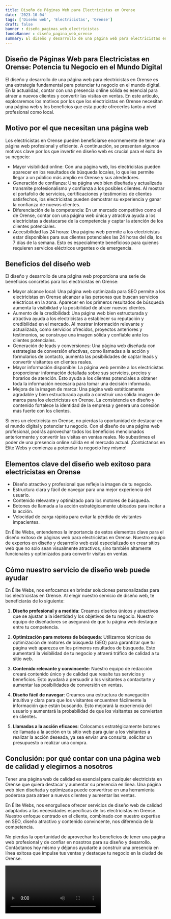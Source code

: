 ```yaml
---
title: Diseño de Páginas Web para Electricistas en Orense
date: '2023-10-04'
tags: ['Diseño web', 'Electricistas', 'Orense']
draft: false
banner : diseño_paginas_web_electricistas
fondoBanner : diseño_pagina_web_orense
summary: El diseño y desarrollo de una página web para electricistas en Orense es una estrategia fundamental para potenciar tu negocio en el mundo digital. En la actualidad, contar con una presencia online sólida es esencial para atraer a nuevos clientes y convertir las visitas en ventas. En este artículo, exploraremos los motivos por los que los electricistas en Orense necesitan una página web y los beneficios que esta puede ofrecerles tanto a nivel profesional como local.
---
```


## Diseño de Páginas Web para Electricistas en Orense: Potencia tu Negocio en el Mundo Digital

El diseño y desarrollo de una página web para electricistas en Orense es una estrategia fundamental para potenciar tu negocio en el mundo digital. En la actualidad, contar con una presencia online sólida es esencial para atraer a nuevos clientes y convertir las visitas en ventas. En este artículo, exploraremos los motivos por los que los electricistas en Orense necesitan una página web y los beneficios que esta puede ofrecerles tanto a nivel profesional como local.

## Motivo por el que necesitan una página web

Los electricistas en Orense pueden beneficiarse enormemente de tener una página web profesional y eficiente. A continuación, se presentan algunos motivos clave por los que invertir en diseño web es crucial para el éxito de su negocio:

- Mayor visibilidad online: Con una página web, los electricistas pueden aparecer en los resultados de búsqueda locales, lo que les permite llegar a un público más amplio en Orense y sus alrededores.
- Generación de confianza: Una página web bien diseñada y actualizada transmite profesionalismo y confianza a los posibles clientes. Al mostrar el portafolio de servicios, certificaciones y testimonios de clientes satisfechos, los electricistas pueden demostrar su experiencia y ganar la confianza de nuevos clientes.
- Diferenciación de la competencia: En un mercado competitivo como el de Orense, contar con una página web única y atractiva ayuda a los electricistas a destacarse de la competencia y captar la atención de los clientes potenciales.
- Accesibilidad las 24 horas: Una página web permite a los electricistas estar disponibles para sus clientes potenciales las 24 horas del día, los 7 días de la semana. Esto es especialmente beneficioso para quienes requieren servicios eléctricos urgentes o de emergencia.

## Beneficios del diseño web

El diseño y desarrollo de una página web proporciona una serie de beneficios concretos para los electricistas en Orense:

- Mayor alcance local: Una página web optimizada para SEO permite a los electricistas en Orense alcanzar a las personas que buscan servicios eléctricos en la zona. Aparecer en los primeros resultados de búsqueda aumenta la visibilidad y la posibilidad de atraer nuevos clientes.
- Aumento de la credibilidad: Una página web bien estructurada y atractiva ayuda a los electricistas a establecer su reputación y credibilidad en el mercado. Al mostrar información relevante y actualizada, como servicios ofrecidos, proyectos anteriores y testimonios, se construye una imagen sólida y confiable ante los clientes potenciales.
- Generación de leads y conversiones: Una página web diseñada con estrategias de conversión efectivas, como llamadas a la acción y formularios de contacto, aumenta las posibilidades de captar leads y convertir visitantes en clientes reales.
- Mayor información disponible: La página web permite a los electricistas proporcionar información detallada sobre sus servicios, precios y horarios de atención. Esto ayuda a los clientes potenciales a obtener toda la información necesaria para tomar una decisión informada.
- Mejora de la imagen de marca: Una página web estéticamente agradable y bien estructurada ayuda a construir una sólida imagen de marca para los electricistas en Orense. La consistencia en diseño y contenido fortalece la identidad de la empresa y genera una conexión más fuerte con los clientes.

Si eres un electricista en Orense, no pierdas la oportunidad de destacar en el mundo digital y potenciar tu negocio. Con el diseño de una página web profesional, podrás aprovechar todos los beneficios mencionados anteriormente y convertir las visitas en ventas reales. No subestimes el poder de una presencia online sólida en el mercado actual. ¡Contáctanos en Élite Webs y comienza a potenciar tu negocio hoy mismo!

<GifSeo />

<Cta />

## Elementos clave del diseño web exitoso para electricistas en Orense

- Diseño atractivo y profesional que refleje la imagen de tu negocio.
- Estructura clara y fácil de navegar para una mejor experiencia del usuario.
- Contenido relevante y optimizado para los motores de búsqueda.
- Botones de llamada a la acción estratégicamente ubicados para incitar a la acción.
- Velocidad de carga rápida para evitar la pérdida de visitantes impacientes.

En Élite Webs, entendemos la importancia de estos elementos clave para el diseño exitoso de páginas web para electricistas en Orense. Nuestro equipo de expertos en diseño y desarrollo web está especializado en crear sitios web que no solo sean visualmente atractivos, sino también altamente funcionales y optimizados para convertir visitas en ventas.

## Cómo nuestro servicio de diseño web puede ayudar

En Élite Webs, nos enfocamos en brindar soluciones personalizadas para los electricistas en Orense. Al elegir nuestro servicio de diseño web, te beneficiarás de lo siguiente:

1. **Diseño profesional y a medida**: Creamos diseños únicos y atractivos que se ajustan a la identidad y los objetivos de tu negocio. Nuestro equipo de diseñadores se asegurará de que tu página web destaque entre tu competencia.

2. **Optimización para motores de búsqueda**: Utilizamos técnicas de optimización de motores de búsqueda (SEO) para garantizar que tu página web aparezca en los primeros resultados de búsqueda. Esto aumentará la visibilidad de tu negocio y atraerá tráfico de calidad a tu sitio web.

3. **Contenido relevante y convincente**: Nuestro equipo de redacción creará contenido único y de calidad que resalte tus servicios y beneficios. Esto ayudará a persuadir a los visitantes a contactarte y aumentar las posibilidades de conversión en ventas.

4. **Diseño fácil de navegar**: Creamos una estructura de navegación intuitiva y clara para que los visitantes encuentren fácilmente la información que están buscando. Esto mejorará la experiencia del usuario y aumentará la probabilidad de que los visitantes se conviertan en clientes.

5. **Llamadas a la acción eficaces**: Colocamos estratégicamente botones de llamada a la acción en tu sitio web para guiar a los visitantes a realizar la acción deseada, ya sea enviar una consulta, solicitar un presupuesto o realizar una compra.

## Conclusión: por qué contar con una página web de calidad y elegirnos a nosotros

Tener una página web de calidad es esencial para cualquier electricista en Orense que quiera destacar y aumentar su presencia en línea. Una página web bien diseñada y optimizada puede convertirse en una herramienta poderosa para atraer a nuevos clientes y aumentar las ventas.

En Élite Webs, nos enorgullece ofrecer servicios de diseño web de calidad adaptados a las necesidades específicas de los electricistas en Orense. Nuestro enfoque centrado en el cliente, combinado con nuestro expertise en SEO, diseño atractivo y contenido convincente, nos diferencia de la competencia.

No pierdas la oportunidad de aprovechar los beneficios de tener una página web profesional y de confiar en nosotros para su diseño y desarrollo. Contáctanos hoy mismo y déjanos ayudarte a construir una presencia en línea exitosa que impulse tus ventas y destaque tu negocio en la ciudad de Orense.

<Video />

<CtaBot job='Electricistas' city='Orense'/>

<Gmaps query='Orense+españa+maps' />